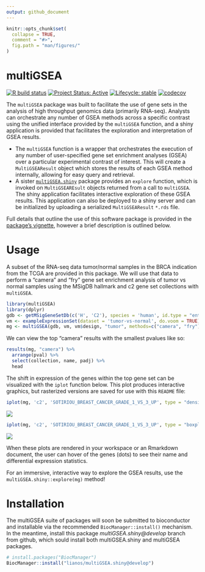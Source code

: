 ```yaml
---
output: github_document
---
```


```r
knitr::opts_chunk$set(
  collapse = TRUE,
  comment = "#>",
  fig.path = "man/figures/"
)
```

# multiGSEA

<!-- badges: start -->
[![R build status](https://github.com/lianos/multiGSEA/workflows/R-CMD-check/badge.svg)](https://github.com/lianos/multiGSEA/actions)
[![Project Status: Active](https://www.repostatus.org/badges/latest/active.svg)](https://www.repostatus.org/#active)
[![Lifecycle: stable](https://img.shields.io/badge/lifecycle-stable-brightgreen.svg)](https://www.tidyverse.org/lifecycle/#stable)
[![codecov](https://codecov.io/gh/lianos/multiGSEA/branch/develop/graph/badge.svg)](https://codecov.io/gh/lianos/multiGSEA)
<!-- badges: end -->

The `multiGSEA` package was built to facilitate the use of gene sets in the
analysis of high throughput genomics data (primarily RNA-seq). Analysts can
orchestrate any number of GSEA methods across a specific contrast using the
unified interface provided by the `multiGSEA` function, and a shiny application
is provided that facilitates the exploration and interpretation of GSEA results.

* The `multiGSEA` function is a wrapper that orchestrates the execution of any
  number of user-specified gene set enrichment analyses (GSEA) over a particular
  experimental contrast of interest. This will create a `MultiGSEAResult`
  object which stores the results of each GSEA method internally, allowing
  for easy query and retrieval.
* A sister [`multiGSEA.shiny`](https://github.com/lianos/multiGSEA.shiny)
  package provides an `explore` function, which is invoked on `MultiGSEAREsult`
  objects returned from a call to `multiGSEA`. The shiny application facilitates
  interactive exploration of these GSEA results. This application can also be
  deployed to a shiny server and can be initialized by uploading a serialized
  `MultiGSEAResult` `*.rds` file.

Full details that outline the use of this software package is provided in the
[package's vignette][vignette], however a brief description is outlined below.

[vignette]: https://lianos.github.io/multiGSEA/articles/multiGSEA.html

# Usage

A subset of the RNA-seq data tumor/normal samples in the BRCA indication from
the TCGA are provided in this package. We will use that data to perform a
"camera" and "fry" gene set enrichment analysis of tumor vs normal samples
using the MSigDB hallmark and c2 gene set collections  with `multiGSEA`.

```r
library(multiGSEA)
library(dplyr)
gdb <- getMSigGeneSetDb(c('H', 'C2'), species = 'human', id.type = "entrez")
vm <- exampleExpressionSet(dataset = 'tumor-vs-normal', do.voom = TRUE)
mg <- multiGSEA(gdb, vm, vm$design, "tumor", methods=c("camera", "fry"))
```

We can view the top "camera" results with the smallest pvalues like so:

```r
results(mg, "camera") %>% 
  arrange(pval) %>% 
  select(collection, name, padj) %>% 
  head
```

The shift in expression of the genes within the top gene set can be visualized
with the `iplot` function below. This plot produces interactive graphics, but
rasterized versions are saved for use with this `README` file:

```r
iplot(mg, 'c2', 'SOTIRIOU_BREAST_CANCER_GRADE_1_VS_3_UP', type = "density")
```

<img src="man/figures/README_iplot_density.png" />

```r
iplot(mg, 'c2', 'SOTIRIOU_BREAST_CANCER_GRADE_1_VS_3_UP', type = "boxplot")
```

<img src="man/figures/README_iplot_boxplot.png" />

When these plots are rendered in your workspace or an Rmarkdown document,
the user can hover of the genes (dots) to see their name and differential
expression statistics.

For an immersive, interactive way to explore the GSEA results, use the
`multiGSEA.shiny::explore(mg)` method!

# Installation

The multiGSEA suite of packages will soon be submitted to bioconductor and
installable via the recommended `BiocManager::install()` mechanism. In the
meantime, install this package *multiGSEA.shiny@develop* branch from github,
which sould install both multiGSEA.shiny and multiGSEA packages.

```r
# install.packages("BiocManager")
BiocManager::install("lianos/multiGSEA.shiny@develop")
```
